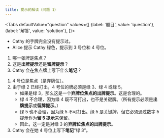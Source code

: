 ```yaml
---
title: 提示的解读（问题 1）
---
```



<BeginnersGuideProgress id="clue-interpretation-question-1" />

<Tabs
  defaultValue="question"
  values={[
    {label: '题目', value: 'question'},
    {label: '解答', value: 'solution'},
  ]}>
<TabItem value="question">

- Cathy 的手牌完全没有提示过。
- Alice 提示 Cathy 绿色，提示到 3 号位和 4 号位。

1. 哪一张牌是焦点？
1. 这是**出牌提示**还是**留牌提示**？
1. Cathy 会在焦点牌上写下什么**笔记**？

</TabItem>
<TabItem value="solution">

1. 4 号位是焦点（是弃牌位）。
1. 由于绿 2 已经打出，4 号位的牌必须是绿 3、绿 4 或绿 5。
   - 如果是绿 3，那么这是一个**弃牌位焦点的出牌提示**。这是合理的。
   - 绿 4 不合理，因为绿 4 既不可打出，也不是关键牌。（所有提示必须是**出牌提示**或**留牌提示**。）
   - 绿 5 也不合理，因为绿 5 不可打出。绿 5 是关键牌，但它必须通过数字 5 提示作为**留 5 提示**来保留。
   - 因此，这一定是对绿 3 的**弃牌位焦点的出牌提示**。
1. Cathy 会在她 4 号位上写下**笔记**“绿 3”。

</TabItem>
</Tabs>

<ClueInterpretationQuestion1 />
